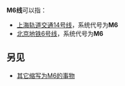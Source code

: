 {{线路名消歧义}}
'''M6线'''可以指：
* [[上海轨道交通14号线|上海轨道交通14号线]]，系统代号为'''M6'''
* [[北京地铁6号线|北京地铁6号线]]，系统代号为'''M6'''

==另见==

* [[M6|其它缩写为M6的事物]]
{{disambig|cat=三字路线名消歧义}}